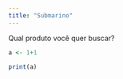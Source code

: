 ---
title: "Submarino"
---

Qual produto você quer buscar?



```{r}

a <- 1+1

print(a)

```

